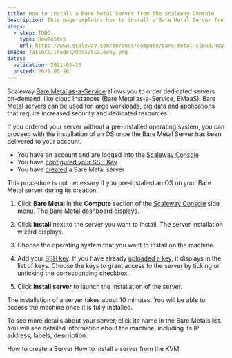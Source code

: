 ```yaml
---
title: How to install a Bare Metal Server from the Scaleway Console
description: This page explains how to install a Bare Metal Server from the Scaleway Console
steps:
  - step: TODO
    type: HowToStep
    url: https://www.scaleway.com/en/docs/compute/bare-metal-cloud/how-to/install-server/
image: /assets/images/docs/scaleway.png
dates:
  validation: 2021-05-26
  posted: 2021-05-26
---
```


Scaleway [Bare Metal as-a-Service](https://www.scaleway.com/en/bare-metal-servers/) allows you to order dedicated servers on-demand, like cloud instances (Bare Metal as-a-Service, BMaaS).
Bare Metal servers can be used for large workloads, big data and applications that require increased security and dedicated resources.

If you ordered your server without a pre-installed operating system, you can proceed with the installation of an OS once the Bare Metal Server has been delivered to your account.

<Message type="requirement">

- You have an account and are logged into the [Scaleway Console](https://console.scaleway.com)  
- You have [configured your SSH Key](/console/my-project/how-to/create-ssh-key)
- You have [created](/compute/bare-metal-cloud/how-to/create-server) a Bare Metal server

</Message>

<Message type="tip">

  This procedure is not necessary if you pre-installed an OS on your Bare Metal server during its creation.

</Message>

1. Click **Bare Metal** in the **Compute** section of the [Scaleway Console](https://console.scaleway.com) side menu. The Bare Metal dashboard displays.

2. Click **Install** next to the server you want to install. The server installation wizard displays. 

   <Lightbox src="assets/scaleway-install-os.png" alt="" />

3. Choose the operating system that you want to install on the machine.

4. Add your [SSH key](/console/my-account/concepts#ssh-key). If you have already [uploaded a key](/console/my-project/how-to/create-ssh-key/#how-to-upload-the-public-ssh-key-to-the-scaleway-interface), it displays in the list of keys. Choose the keys to grant access to the server by ticking or unticking the corresponding checkbox.

5. Click **Install server** to launch the installation of the server.

<Message type="note">

  The installation of a server takes about 10 minutes. You will be able to
  access the machine once it is fully installed.

</Message>

To see more details about your server, click its name in the Bare Metals list. You will see detailed information about the machine, including its IP address, labels, description.

<Navigation title="See Also">
  <PreviousButton to="/compute/bare-metal-cloud/how-to/create-server/">How to create a Server</PreviousButton>
  <NextButton to="/compute/bare-metal-cloud/how-to/install-server-from-kvm/">How to install a server from the KVM</NextButton>
</Navigation>
